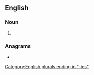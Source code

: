 ==English==

===Noun===
{{head|en|noun form}}

# {{plural of|acidity|lang=en}}

===Anagrams===
* {{anagrams|en|a=acdeiiist|adicities}}

[[Category:English plurals ending in "-ies"]]